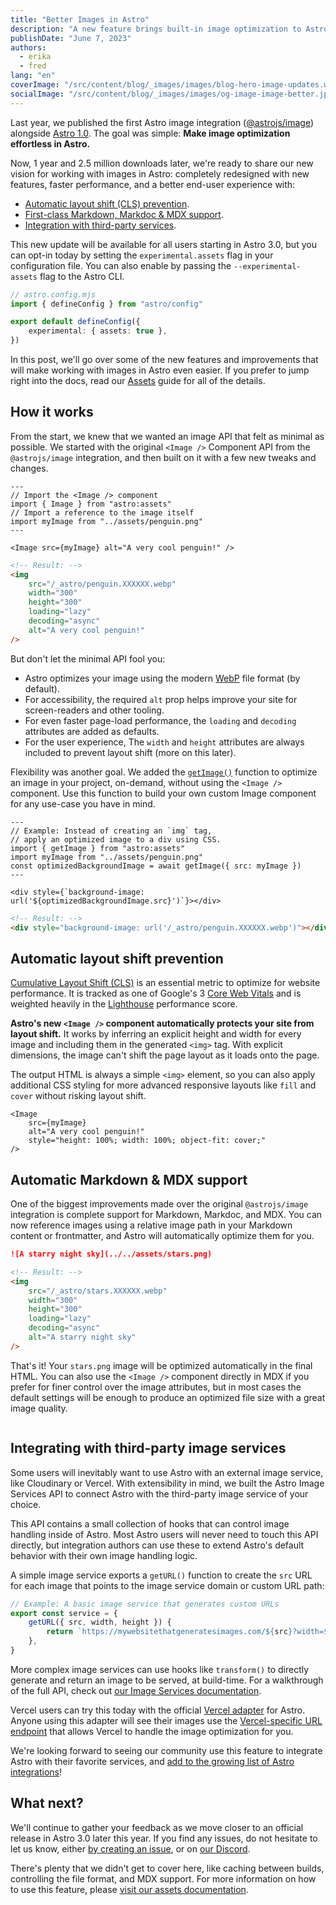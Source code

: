 ```yaml
---
title: "Better Images in Astro"
description: "A new feature brings built-in image optimization to Astro. Coming in Astro 3.0, you can opt-in to try it yourself in today. Images in Astro have been completely redesigned with more features, faster performance, and a better end-user experience with automatic layout shift prevention."
publishDate: "June 7, 2023"
authors:
  - erika
  - fred
lang: "en"
coverImage: "/src/content/blog/_images/images/blog-hero-image-updates.webp"
socialImage: "/src/content/blog/_images/images/og-image-image-better.jpg"
---
```



Last year, we published the first Astro image integration ([@astrojs/image](https://docs.astro.build/en/guides/integrations-guide/image/)) alongside [Astro 1.0](https://astro.build/blog/astro-1). The goal was simple: **Make image optimization effortless in Astro.**

Now, 1 year and 2.5 million downloads later, we're ready to share our new vision for working with images in Astro: completely redesigned with new features, faster performance, and a better end-user experience with:

- [Automatic layout shift (CLS) prevention](#automatic-layout-shift-prevention).
- [First-class Markdown, Markdoc & MDX support](#automatic-markdown--mdx-support).
- [Integration with third-party services](#integrating-with-third-party-image-services).

This new update will be available for all users starting in Astro 3.0, but you can opt-in today by setting the `experimental.assets` flag in your configuration file. You can also enable by passing the `--experimental-assets` flag to the Astro CLI.

```ts
// astro.config.mjs
import { defineConfig } from "astro/config"

export default defineConfig({
	experimental: { assets: true },
})
```

In this post, we'll go over some of the new features and improvements that will make working with images in Astro even easier. If you prefer to jump right into the docs, read our [Assets](https://docs.astro.build/en/guides/assets/) guide for all of the details.

## How it works

From the start, we knew that we wanted an image API that felt as minimal as possible. We started with the original `<Image />` Component API from the `@astrojs/image` integration, and then built on it with a few new tweaks and changes.

```astro
---
// Import the <Image /> component
import { Image } from "astro:assets"
// Import a reference to the image itself
import myImage from "../assets/penguin.png"
---

<Image src={myImage} alt="A very cool penguin!" />
```

```html
<!-- Result: -->
<img
	src="/_astro/penguin.XXXXXX.webp"
	width="300"
	height="300"
	loading="lazy"
	decoding="async"
	alt="A very cool penguin!"
/>
```

But don't let the minimal API fool you:

- Astro optimizes your image using the modern [WebP](https://developers.google.com/speed/webp) file format (by default).
- For accessibility, the required `alt` prop helps improve your site for screen-readers and other tooling.
- For even faster page-load performance, the `loading` and `decoding` attributes are added as defaults.
- For the user experience, The `width` and `height` attributes are always included to prevent layout shift (more on this later).

Flexibility was another goal. We added the [`getImage()`](https://docs.astro.build/en/guides/assets/#getimage-astroassets) function to optimize an image in your project, on-demand, without using the `<Image />` component. Use this function to build your own custom Image component for any use-case you have in mind.

```astro
---
// Example: Instead of creating an `img` tag,
// apply an optimized image to a div using CSS.
import { getImage } from "astro:assets"
import myImage from "../assets/penguin.png"
const optimizedBackgroundImage = await getImage({ src: myImage })
---

<div style={`background-image: url('${optimizedBackgroundImage.src}')`}></div>
```

```html
<!-- Result: -->
<div style="background-image: url('/_astro/penguin.XXXXXX.webp')"></div>
```

## Automatic layout shift prevention

[Cumulative Layout Shift (CLS)](https://web.dev/cls/) is an essential metric to optimize for website performance. It is tracked as one of Google's 3 [Core Web Vitals](https://web.dev/vitals/) and is weighted heavily in the [Lighthouse](https://developer.chrome.com/docs/lighthouse/overview/) performance score.

**Astro's new `<Image />` component automatically protects your site from layout shift.** It works by inferring an explicit height and width for every image and including them in the generated `<img>` tag. With explicit dimensions, the image can't shift the page layout as it loads onto the page.

The output HTML is always a simple `<img>` element, so you can also apply additional CSS styling for more advanced responsive layouts like `fill` and `cover` without risking layout shift.

```astro
<Image
	src={myImage}
	alt="A very cool penguin!"
	style="height: 100%; width: 100%; object-fit: cover;"
/>
```

## Automatic Markdown & MDX support

One of the biggest improvements made over the original `@astrojs/image` integration is complete support for Markdown, Markdoc, and MDX. You can now reference images using a relative image path in your Markdown content or frontmatter, and Astro will automatically optimize them for you.

```md
![A starry night sky](../../assets/stars.png)
```

```html
<!-- Result: -->
<img
	src="/_astro/stars.XXXXXX.webp"
	width="300"
	height="300"
	loading="lazy"
	decoding="async"
	alt="A starry night sky"
/>
```

That's it! Your `stars.png` image will be optimized automatically in the final HTML. You can also use the `<Image />` component directly in MDX if you prefer for finer control over the image attributes, but in most cases the default settings will be enough to produce an optimized file size with a great image quality.

<Image src={imageServiceImage} alt="" />

## Integrating with third-party image services

Some users will inevitably want to use Astro with an external image service, like Cloudinary or Vercel. With extensibility in mind, we built the Astro Image Services API to connect Astro with the third-party image service of your choice.

This API contains a small collection of hooks that can control image handling inside of Astro. Most Astro users will never need to touch this API directly, but integration authors can use these to extend Astro's default behavior with their own image handling logic.

A simple image service exports a `getURL()` function to create the `src` URL for each image that points to the image service domain or custom URL path:

```ts
// Example: A basic image service that generates custom URLs
export const service = {
	getURL({ src, width, height }) {
		return `https://mywebsitethatgeneratesimages.com/${src}?width=${width}&height=${height}`
	},
}
```

More complex image services can use hooks like `transform()` to directly generate and return an image to be served, at build-time. For a walkthrough of the full API, check out [our Image Services documentation](https://docs.astro.build/en/reference/image-service-reference/).

Vercel users can try this today with the official [Vercel adapter](https://docs.astro.build/en/guides/integrations-guide/vercel/) for Astro. Anyone using this adapter will see their images use the [Vercel-specific URL endpoint](https://vercel.com/docs/concepts/image-optimization) that allows Vercel to handle the image optimization for you.

We're looking forward to seeing our community use this feature to integrate Astro with their favorite services, and [add to the growing list of Astro integrations](https://astro.build/integrations)!

## What next?

We'll continue to gather your feedback as we move closer to an official release in Astro 3.0 later this year. If you find any issues, do not hesitate to let us know, either [by creating an issue](https://github.com/withastro/astro/issues), or on [our Discord](https://astro.build/chat/).

There's plenty that we didn't get to cover here, like caching between builds, controlling the file format, and MDX support. For more information on how to use this feature, please [visit our assets documentation](https://docs.astro.build/en/guides/assets/).
